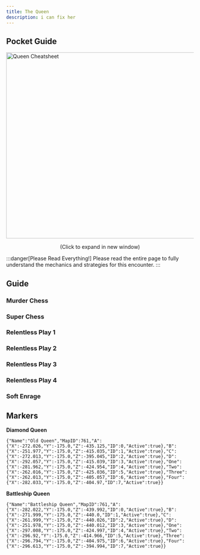 ```yaml
---
title: The Queen
description: i can fix her
---
```



<link
  rel="stylesheet"
  media="(prefers-color-scheme:dark)"
  href="https://cdn.jsdelivr.net/npm/@shoelace-style/shoelace@2.15.1/cdn/themes/dark.css"
  onload="document.documentElement.classList.add('sl-theme-dark');"
/>
<script type="module" src="https://cdn.jsdelivr.net/npm/@shoelace-style/shoelace@2.15.1/cdn/shoelace-autoloader.js"></script>

## Pocket Guide
<Image
    src="/drs/guides/queen/queen.webp"
    width="700"
    height="500"
    decoding="async"
    loading="eager"
    alt="Queen Cheatsheet"
    onclick="window.open('/drs/guides/queen/queen.webp','_blank')"
    style="cursor:pointer; display: block !important; margin-left: auto; margin-right: auto;"
/>
<p style="text-align:center; margin-top: 0;">(Click to expand in new window)</p>
:::danger[Please Read Everything!]
Please read the entire page to fully understand the mechanics and strategies for this encounter.
:::

## Guide
### Murder Chess
### Super Chess
### Relentless Play 1
### Relentless Play 2
### Relentless Play 3
### Relentless Play 4
### Soft Enrage



## Markers
**Diamond Queen**
```
{"Name":"Old Queen","MapID":761,"A":{"X":-272.026,"Y":-175.0,"Z":-435.125,"ID":0,"Active":true},"B":{"X":-251.977,"Y":-175.0,"Z":-415.035,"ID":1,"Active":true},"C":{"X":-272.013,"Y":-175.0,"Z":-395.045,"ID":2,"Active":true},"D":{"X":-292.057,"Y":-175.0,"Z":-415.039,"ID":3,"Active":true},"One":{"X":-281.962,"Y":-175.0,"Z":-424.954,"ID":4,"Active":true},"Two":{"X":-262.016,"Y":-175.0,"Z":-425.036,"ID":5,"Active":true},"Three":{"X":-262.013,"Y":-175.0,"Z":-405.057,"ID":6,"Active":true},"Four":{"X":-282.033,"Y":-175.0,"Z":-404.97,"ID":7,"Active":true}}
```

**Battleship Queen**
```
{"Name":"Battleship Queen","MapID":761,"A":{"X":-282.022,"Y":-175.0,"Z":-439.992,"ID":0,"Active":true},"B":{"X":-271.999,"Y":-175.0,"Z":-440.0,"ID":1,"Active":true},"C":{"X":-261.999,"Y":-175.0,"Z":-440.026,"ID":2,"Active":true},"D":{"X":-251.978,"Y":-175.0,"Z":-440.012,"ID":3,"Active":true},"One":{"X":-297.008,"Y":-175.0,"Z":-424.997,"ID":4,"Active":true},"Two":{"X":-296.92,"Y":-175.0,"Z":-414.966,"ID":5,"Active":true},"Three":{"X":-296.794,"Y":-175.0,"Z":-404.975,"ID":6,"Active":true},"Four":{"X":-296.613,"Y":-175.0,"Z":-394.994,"ID":7,"Active":true}}
```



